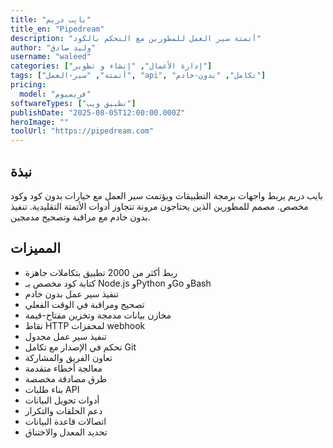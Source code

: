 ```yaml
---
title: "بايب دريم"
title_en: "Pipedream"
description: "أتمتة سير العمل للمطورين مع التحكم بالكود"
author: "وليد صادق"
username: "waleed"
categories: ["إدارة الأعمال", "إنشاء و تطوير"]
tags: ["أتمتة", "سير-العمل", "api", "تكامل", "بدون-خادم"]
pricing:
  model: "فريميوم"
softwareTypes: ["تطبيق ويب"]
publishDate: "2025-08-05T12:00:00.000Z"
heroImage: ""
toolUrl: "https://pipedream.com"
---
```

## نبذة
بايب دريم يربط واجهات برمجة التطبيقات ويؤتمت سير العمل مع خيارات بدون كود وكود مخصص. مصمم للمطورين الذين يحتاجون مرونة تتجاوز أدوات الأتمتة التقليدية. تنفيذ بدون خادم مع مراقبة وتصحيح مدمجين.

## المميزات
- ربط أكثر من 2000 تطبيق بتكاملات جاهزة
- كتابة كود مخصص بـ Node.js وPython وGo وBash
- تنفيذ سير عمل بدون خادم
- تصحيح ومراقبة في الوقت الفعلي
- مخازن بيانات مدمجة وتخزين مفتاح-قيمة
- نقاط HTTP لمحفزات webhook
- تنفيذ سير عمل مجدول
- تحكم في الإصدار مع تكامل Git
- تعاون الفريق والمشاركة
- معالجة أخطاء متقدمة
- طرق مصادقة مخصصة
- بناء طلبات API
- أدوات تحويل البيانات
- دعم الحلقات والتكرار
- اتصالات قاعدة البيانات
- تحديد المعدل والاختناق
